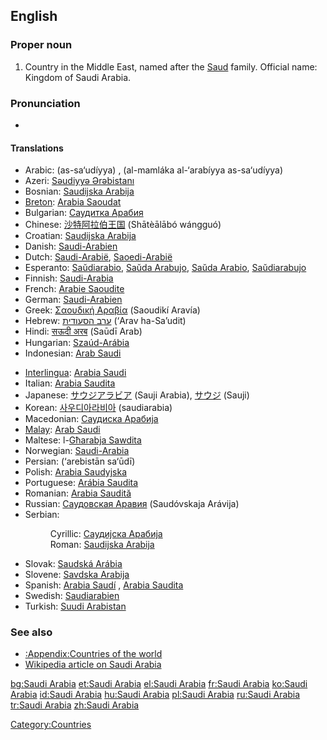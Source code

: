 ==English==

===Proper noun===
{{en-proper noun|sg=[[Saudi]] [[Arabia]]}}

# Country in the Middle East, named after the [[Saud]] family. Official name: Kingdom of Saudi Arabia.
===Pronunciation===
*{{audio|en-us-Saudi Arabia.ogg|Audio (US)}}

====Translations====
{{top}}
*Arabic: {{ARchar|[[السعودية]]}} (as-sa‘udíyya) {{f}}, {{ARchar|[[المملكة العربية السعودية]]}} (al-mamláka al-‘arabíyya as-sa‘udíyya) {{f}}
*Azeri: [[Səudiyyə Ərəbistanı]]
*Bosnian: [[Saudijska Arabija#Bosnian|Saudijska Arabija]] {{f}}
*[[Breton]]: [[Arabia Saoudat]]
*Bulgarian: [[Саудитка Арабия]] {{f}}
*Chinese: [[沙特阿拉伯王国]] (Shātèālābó wángguó)
*Croatian: [[Saudijska Arabija#Croatian|Saudijska Arabija]] {{f}}
*Danish: [[Saudi-Arabien]]
*Dutch: [[Saudi-Arabië]], [[Saoedi-Arabië]]
*Esperanto: [[Saŭdiarabio]], [[Saŭda Arabujo]], [[Saŭda Arabio]], [[Saŭdiarabujo]]
*Finnish: [[Saudi-Arabia]]
*French: [[Arabie Saoudite]] {{f}}
*German: [[Saudi-Arabien]] {{n}}
*Greek: [[Σαουδική Αραβία]] (Saoudikí Aravía) {{f}}
*Hebrew: [[ערב הסעודית]] (‘Arav ha-Sa’udit)
*Hindi: [[सऊदी अरब]] (Saūdī Arab)
*Hungarian: [[Szaúd-Arábia]]
*Indonesian: [[Arab Saudi]]
{{mid}}
*[[Interlingua]]: [[Arabia Saudi]]
*Italian: [[Arabia Saudita]] {{f}}
*Japanese: [[サウジアラビア]] (Sauji Arabia), [[サウジ]] (Sauji)
*Korean: [[사우디아라비아]] (saudiarabia)
*Macedonian: [[Саудиска Арабија]] {{f}}
*[[Malay]]: [[Arab Saudi]]
*Maltese: l-[[Għarabja Sawdita]]
*Norwegian: [[Saudi-Arabia]]
*Persian: {{FAchar|[[عربستان سعودی]]}} (‘arebistān sa‘ūdī)
*Polish: [[Arabia Saudyjska]]
*Portuguese: [[Arábia Saudita]] {{f}} 
*Romanian: [[Arabia Saudită]] {{f}}
*Russian: [[Саудовская Аравия]] (Saudóvskaja Arávija) {{f}}
*Serbian:
*:Cyrillic: [[Саудијска Арабија]] {{f}}
*:Roman: [[Saudijska Arabija#Serbian|Saudijska Arabija]] {{f}}
*Slovak: [[Saudská Arábia]] {{f}}
*Slovene: [[Savdska Arabija]] {{f}}
*Spanish: [[Arabia Saudí]] {{f}}, [[Arabia Saudita]] {{f}}
*Swedish: [[Saudiarabien]]
*Turkish: [[Suudi Arabistan]]
{{bottom}}

===See also===
*[[:Appendix:Countries of the world]]
*[[w:Saudi Arabia|Wikipedia article on Saudi Arabia]]

[[Category:Countries]]

[[bg:Saudi Arabia]]
[[et:Saudi Arabia]]
[[el:Saudi Arabia]]
[[fr:Saudi Arabia]]
[[ko:Saudi Arabia]]
[[id:Saudi Arabia]]
[[hu:Saudi Arabia]]
[[pl:Saudi Arabia]]
[[ru:Saudi Arabia]]
[[tr:Saudi Arabia]]
[[zh:Saudi Arabia]]